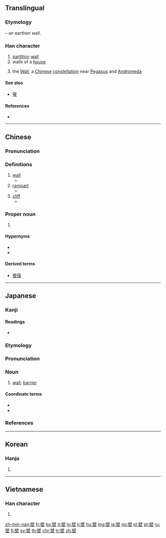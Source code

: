 {{also|璧}}
==Translingual==

===Etymology===
{{Han compound|土|t1=earth|辟|ls=psc|c1=s|c2=p}} – an earthen wall.
{{wikipedia|Wall (Chinese constellation)}}

===Han character===
{{Han char|rn=32|rad=土|as=13|sn=16|four=70104|canj=SJG|ids=⿱辟土}}

# [[partition]] [[wall]]
# walls of a [[house]]
# {{context|astronomy|lang=zh}} the [[Wall]], a [[Chinese]] [[constellation]] near [[Pegasus]] and [[Andromeda]]

====See also====
* [[璧]] <!-- visually similar, sometimes confused (in Japan) -->

====References====
* {{Han ref|kx=0240.100|dkj=05516|dj=0479.290|hdz=10494.080|uh=58C1|ud=22721|bh=BEC0|bd=48832}}

----

==Chinese==
{{zh-forms}}

===Pronunciation===
{{zh-pron
|m=bì
|c=bek3,bik1,bik3
|mn=piah
|mc=y
|oc=y
|ma=
|cat=n,pn
}}

===Definitions===
{{zh-hanzi}}

# [[wall]]
#* {{zh-l|墙壁/牆壁|wall}}
# [[rampart]]
#* {{zh-l|壁垒/壁壘|rampart, barrier}}
# [[cliff]]
#* {{zh-l|峭壁|cliff, steep}}

===Proper noun===
# {{label|zh|astronomy}} {{non-gloss definition|the [[Wall]], a Chinese constellation. See {{zh-l|壁宿}}.}}

====Hypernyms====
* {{l|zh|玄武||The Black Turtle (constellation)}}
* {{l|zh|二十八宿||The Twenty-Eight Mansions (constellation)}}

====Derived terms====
* [[壁宿]]

----

==Japanese==

===Kanji===
{{ja-kanji|grade=c|rs=土13}}

====Readings====
* {{ja-readings|goon=[[ひゃく]] (hyaku)|kanon=[[へき]] (heki)|kun=[[かべ]] (kabe), [[とりで]] (toride)|nanori=[[かべ]] (kabe)}}

===Etymology===
{{ja-kanjitab|かべ|yomi=k}}
{{rfe|lang=ja}}

===Pronunciation===
{{ja-pron|かべ|acc=h|acc_ref=NHK|y=k}}

===Noun===
{{ja-noun|かべ}}

# [[wall]]; [[barrier]]

====Coordinate terms====
* {{l|ja|床||[[floor]]|tr=[[yuka]]}}
* {{l|ja|天井||[[ceiling]]|tr=[[tenjō]]}}

===References===
<references/>

----

==Korean==

===Hanja===
{{ko-hanja|hangeul=벽|rv=byeok|mr=pyŏk}}

# {{defn|lang=ko|sort=土13}}

----

==Vietnamese==

===Han character===
{{vi-hantu|[[bích]], [[bệch]], [[bịch]], [[vách]]|rs=土13}}

# {{defn|lang=vi|sort=土13}}

[[zh-min-nan:壁]]
[[fr:壁]]
[[ko:壁]]
[[it:壁]]
[[lo:壁]]
[[li:壁]]
[[hu:壁]]
[[mg:壁]]
[[ja:壁]]
[[no:壁]]
[[pl:壁]]
[[pt:壁]]
[[ru:壁]]
[[fi:壁]]
[[sv:壁]]
[[th:壁]]
[[chr:壁]]
[[tr:壁]]
[[zh:壁]]